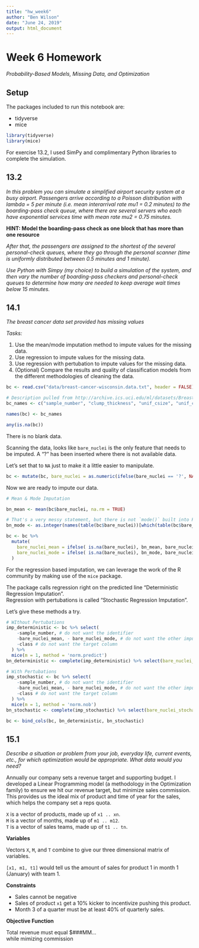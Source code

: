 ---
title: "hw_week6"
author: "Ben Wilson"
date: "June 24, 2019"
output: html_document
---

# Week 6 Homework

*Probability-Based Models, Missing Data, and Optimization*

## Setup

The packages included to run this notebook are:

- tidyverse
- mice

```{r setup, include=FALSE}
library(tidyverse)
library(mice)
```

For exercise 13.2, I used SimPy and complimentary Python libraries to complete the simulation.

## 13.2

*In this problem you can simulate a simplified airport security system at a busy airport. Passengers arrive according to a Poisson distribution with lambda = 5 per minute (i.e. mean interarrival rate mu1 = 0.2 minutes) to the boarding-pass check queue, where there are several servers who each have exponential services time with mean rate mu2 = 0.75 minutes.*

**HINT: Model the boarding-pass check as one block that has more than one resource**

*After that, the passengers are assigned to the shortest of the several personal-check queues, where they go through the personal scanner (time is uniformly distributed between 0.5 minutes and 1 minute).*

*Use Python with Simpy (my choice) to build a simulation of the system, and then vary the number of boarding-pass checkers and personal-check queues to determine how many are needed to keep average wait times below 15 minutes.*



## 14.1

*The breast cancer data set provided has missing values*

*Tasks:*

1. Use the mean/mode imputation method to impute values for the missing data.
2. Use regression to impute values for the missing data.
3. Use regression with pertubation to impute values for the missing data.
4. (Optional) Compare the results and quality of classification models from the different methodologies of cleaning the data.

```{r}
bc <- read.csv("data/breast-cancer-wisconsin.data.txt", header = FALSE)

# Description pulled from http://archive.ics.uci.edu/ml/datasets/Breast+Cancer+Wisconsin+%28Original%29
bc_names <- c("sample_number", "clump_thickness", "unif_csize", "unif_cshape", "adhesion", "epith_csize", "bare_nuclei", "bland_chromatin", "normal_nucleoli", "mitoses", "class")

names(bc) <- bc_names
```

```{r}
any(is.na(bc))
```

There is no blank data.

Scanning the data, looks like `bare_nuclei` is the only feature that needs to be imputed. A "?" has been inserted where there is not available data.

Let's set that to `NA` just to make it a little easier to manipulate.

```{r}
bc <- mutate(bc, bare_nuclei = as.numeric(ifelse(bare_nuclei == '?', NA, bare_nuclei)))
```

Now we are ready to impute our data.

```{r}
# Mean & Mode Imputation

bn_mean <- mean(bc$bare_nuclei, na.rm = TRUE)

# That's a very messy statement, but there is not `mode()` built into R surprisingly!
bn_mode <- as.integer(names(table(bc$bare_nuclei))[which(table(bc$bare_nuclei) == max(table(bc$bare_nuclei)))])

bc <- bc %>% 
  mutate(
    bare_nuclei_mean = ifelse( is.na(bare_nuclei), bn_mean, bare_nuclei ),
    bare_nuclei_mode = ifelse( is.na(bare_nuclei), bn_mode, bare_nuclei )
  )
```

For the regression based imputation, we can leverage the work of the R community by making use of the `mice` package. 

The package calls regression right on the predicted line "Deterministic Regression Imputation".  
Regression with pertubations is called "Stochastic Regression Imputation".

Let's give these methods a try.

```{r}
# WIthout Pertubations
imp_deterministic <- bc %>% select(
    -sample_number, # do not want the identifier
    -bare_nuclei_mean, - bare_nuclei_mode, # do not want the other imputed columns
    -class # do not want the target column
  ) %>% 
  mice(m = 1, method = 'norm.predict')
bn_deterministic <- complete(imp_deterministic) %>% select(bare_nuclei_deterministic = bare_nuclei)

# With Pertubations
imp_stochastic <- bc %>% select(
    -sample_number, # do not want the identifier
    -bare_nuclei_mean, - bare_nuclei_mode, # do not want the other imputed columns
    -class # do not want the target column
  ) %>% 
  mice(m = 1, method = 'norm.nob')
bn_stochastic <- complete(imp_stochastic) %>% select(bare_nuclei_stochastic = bare_nuclei)

bc <- bind_cols(bc, bn_deterministic, bn_stochastic)
```

## 15.1

*Describe a situation or problem from your job, everyday life, current events, etc., for which optimization would be appropriate. What data would you need?*

Annually our company sets a revenue target and supporting budget. I developed a Linear Programming model (a methodology in the Optimization family) to ensure we hit our revenue target, but minimize sales commission. This provides us the ideal mix of product and time of year for the sales, which helps the company set a reps quota.

`X` is a vector of products, made up of `x1 .. xn`.  
`M` is a vector of months, made up of `m1 .. m12`.  
`T` is a vector of sales teams, made up of `t1 .. tn`.

**Variables**

Vectors `X`, `M`, and `T` combine to give our three dimensional matrix of variables.

`[x1, m1, t1]` would tell us the amount of sales for product 1 in month 1 (January) with team 1.


**Constraints**  

- Sales cannot be negative
- Sales of product `x1` get a 10% kicker to incentivize pushing this product.
- Month 3 of a quarter must be at least 40% of quarterly sales.

**Objective Function**  

Total revenue must equal $###MM...  
while mimizing commission

